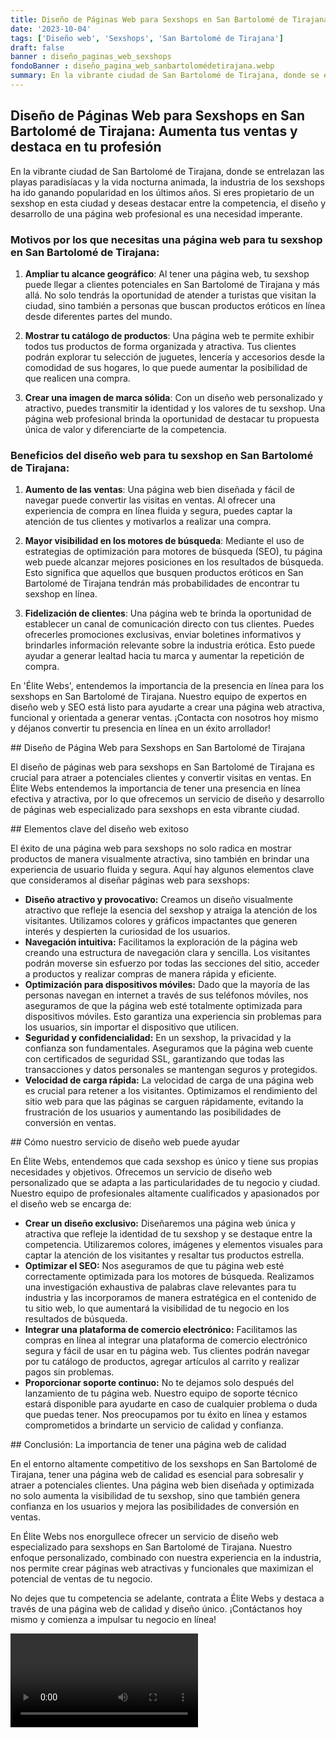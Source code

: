 ```yaml
---
title: Diseño de Páginas Web para Sexshops en San Bartolomé de Tirajana
date: '2023-10-04'
tags: ['Diseño web', 'Sexshops', 'San Bartolomé de Tirajana']
draft: false
banner : diseño_paginas_web_sexshops
fondoBanner : diseño_pagina_web_sanbartolomédetirajana.webp
summary: En la vibrante ciudad de San Bartolomé de Tirajana, donde se entrelazan las playas paradisíacas y la vida nocturna animada, la industria de los sexshops ha ido ganando popularidad en los últimos años. Si eres propietario de un sexshop en esta ciudad y deseas destacar entre la competencia, el diseño y desarrollo de una página web profesional es una necesidad imperante. 
---
```


## Diseño de Páginas Web para Sexshops en San Bartolomé de Tirajana: Aumenta tus ventas y destaca en tu profesión

En la vibrante ciudad de San Bartolomé de Tirajana, donde se entrelazan las playas paradisíacas y la vida nocturna animada, la industria de los sexshops ha ido ganando popularidad en los últimos años. Si eres propietario de un sexshop en esta ciudad y deseas destacar entre la competencia, el diseño y desarrollo de una página web profesional es una necesidad imperante. 

### Motivos por los que necesitas una página web para tu sexshop en San Bartolomé de Tirajana:

1. **Ampliar tu alcance geográfico**: Al tener una página web, tu sexshop puede llegar a clientes potenciales en San Bartolomé de Tirajana y más allá. No solo tendrás la oportunidad de atender a turistas que visitan la ciudad, sino también a personas que buscan productos eróticos en línea desde diferentes partes del mundo.

2. **Mostrar tu catálogo de productos**: Una página web te permite exhibir todos tus productos de forma organizada y atractiva. Tus clientes podrán explorar tu selección de juguetes, lencería y accesorios desde la comodidad de sus hogares, lo que puede aumentar la posibilidad de que realicen una compra.

3. **Crear una imagen de marca sólida**: Con un diseño web personalizado y atractivo, puedes transmitir la identidad y los valores de tu sexshop. Una página web profesional brinda la oportunidad de destacar tu propuesta única de valor y diferenciarte de la competencia.

### Beneficios del diseño web para tu sexshop en San Bartolomé de Tirajana:

1. **Aumento de las ventas**: Una página web bien diseñada y fácil de navegar puede convertir las visitas en ventas. Al ofrecer una experiencia de compra en línea fluida y segura, puedes captar la atención de tus clientes y motivarlos a realizar una compra.

2. **Mayor visibilidad en los motores de búsqueda**: Mediante el uso de estrategias de optimización para motores de búsqueda (SEO), tu página web puede alcanzar mejores posiciones en los resultados de búsqueda. Esto significa que aquellos que busquen productos eróticos en San Bartolomé de Tirajana tendrán más probabilidades de encontrar tu sexshop en línea.

3. **Fidelización de clientes**: Una página web te brinda la oportunidad de establecer un canal de comunicación directo con tus clientes. Puedes ofrecerles promociones exclusivas, enviar boletines informativos y brindarles información relevante sobre la industria erótica. Esto puede ayudar a generar lealtad hacia tu marca y aumentar la repetición de compra.

En 'Élite Webs', entendemos la importancia de la presencia en línea para los sexshops en San Bartolomé de Tirajana. Nuestro equipo de expertos en diseño web y SEO está listo para ayudarte a crear una página web atractiva, funcional y orientada a generar ventas. ¡Contacta con nosotros hoy mismo y déjanos convertir tu presencia en línea en un éxito arrollador!

<GifSeo />

<Cta />

\## Diseño de Página Web para Sexshops en San Bartolomé de Tirajana

El diseño de páginas web para sexshops en San Bartolomé de Tirajana es crucial para atraer a potenciales clientes y convertir visitas en ventas. En Élite Webs entendemos la importancia de tener una presencia en línea efectiva y atractiva, por lo que ofrecemos un servicio de diseño y desarrollo de páginas web especializado para sexshops en esta vibrante ciudad.

\## Elementos clave del diseño web exitoso

El éxito de una página web para sexshops no solo radica en mostrar productos de manera visualmente atractiva, sino también en brindar una experiencia de usuario fluida y segura. Aquí hay algunos elementos clave que consideramos al diseñar páginas web para sexshops:

- **Diseño atractivo y provocativo:** Creamos un diseño visualmente atractivo que refleje la esencia del sexshop y atraiga la atención de los visitantes. Utilizamos colores y gráficos impactantes que generen interés y despierten la curiosidad de los usuarios.
- **Navegación intuitiva:** Facilitamos la exploración de la página web creando una estructura de navegación clara y sencilla. Los visitantes podrán moverse sin esfuerzo por todas las secciones del sitio, acceder a productos y realizar compras de manera rápida y eficiente.
- **Optimización para dispositivos móviles:** Dado que la mayoría de las personas navegan en internet a través de sus teléfonos móviles, nos aseguramos de que la página web esté totalmente optimizada para dispositivos móviles. Esto garantiza una experiencia sin problemas para los usuarios, sin importar el dispositivo que utilicen.
- **Seguridad y confidencialidad:** En un sexshop, la privacidad y la confianza son fundamentales. Aseguramos que la página web cuente con certificados de seguridad SSL, garantizando que todas las transacciones y datos personales se mantengan seguros y protegidos.
- **Velocidad de carga rápida:** La velocidad de carga de una página web es crucial para retener a los visitantes. Optimizamos el rendimiento del sitio web para que las páginas se carguen rápidamente, evitando la frustración de los usuarios y aumentando las posibilidades de conversión en ventas.

\## Cómo nuestro servicio de diseño web puede ayudar

En Élite Webs, entendemos que cada sexshop es único y tiene sus propias necesidades y objetivos. Ofrecemos un servicio de diseño web personalizado que se adapta a las particularidades de tu negocio y ciudad. Nuestro equipo de profesionales altamente cualificados y apasionados por el diseño web se encarga de:

- **Crear un diseño exclusivo:** Diseñaremos una página web única y atractiva que refleje la identidad de tu sexshop y se destaque entre la competencia. Utilizaremos colores, imágenes y elementos visuales para captar la atención de los visitantes y resaltar tus productos estrella.
- **Optimizar el SEO:** Nos aseguramos de que tu página web esté correctamente optimizada para los motores de búsqueda. Realizamos una investigación exhaustiva de palabras clave relevantes para tu industria y las incorporamos de manera estratégica en el contenido de tu sitio web, lo que aumentará la visibilidad de tu negocio en los resultados de búsqueda.
- **Integrar una plataforma de comercio electrónico:** Facilitamos las compras en línea al integrar una plataforma de comercio electrónico segura y fácil de usar en tu página web. Tus clientes podrán navegar por tu catálogo de productos, agregar artículos al carrito y realizar pagos sin problemas.
- **Proporcionar soporte continuo:** No te dejamos solo después del lanzamiento de tu página web. Nuestro equipo de soporte técnico estará disponible para ayudarte en caso de cualquier problema o duda que puedas tener. Nos preocupamos por tu éxito en línea y estamos comprometidos a brindarte un servicio de calidad y confianza.

\## Conclusión: La importancia de tener una página web de calidad

En el entorno altamente competitivo de los sexshops en San Bartolomé de Tirajana, tener una página web de calidad es esencial para sobresalir y atraer a potenciales clientes. Una página web bien diseñada y optimizada no solo aumenta la visibilidad de tu sexshop, sino que también genera confianza en los usuarios y mejora las posibilidades de conversión en ventas.

En Élite Webs nos enorgullece ofrecer un servicio de diseño web especializado para sexshops en San Bartolomé de Tirajana. Nuestro enfoque personalizado, combinado con nuestra experiencia en la industria, nos permite crear páginas web atractivas y funcionales que maximizan el potencial de ventas de tu negocio.

No dejes que tu competencia se adelante, contrata a Élite Webs y destaca a través de una página web de calidad y diseño único. ¡Contáctanos hoy mismo y comienza a impulsar tu negocio en línea!

<Video />

<CtaBot job='Sexshops' city='San Bartolomé de Tirajana'/>

<Gmaps query='San Bartolomé de Tirajana+españa+maps' />